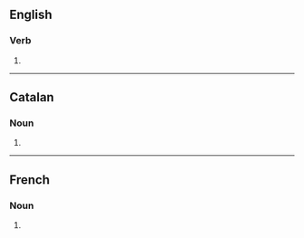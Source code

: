 ==English==

===Verb===
{{head|en|verb form}}

# {{en-third-person singular of|compost}}

----

==Catalan==

===Noun===
{{head|ca|noun form}}

# {{plural of|compost|lang=ca}}

----

==French==

===Noun===
{{head|fr|noun plural form|g=m}}

# {{plural of|compost|lang=fr}}